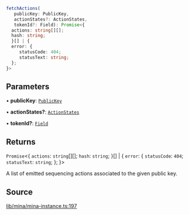 ```ts
fetchActions(
   publicKey: PublicKey, 
   actionStates?: ActionStates, 
   tokenId?: Field): Promise<{
  actions: string[][];
  hash: string;
  }[] | {
  error: {
     statusCode: 404;
     statusText: string;
  };
}>
```

## Parameters

• **publicKey**: [`PublicKey`](../../../classes/PublicKey.mdx)

• **actionStates?**: [`ActionStates`](../type-aliases/ActionStates.mdx)

• **tokenId?**: [`Field`](../../../classes/Field.mdx)

## Returns

`Promise`\<\{
  `actions`: `string`[][];
  `hash`: `string`;
  }[] \| \{
  `error`: \{
     `statusCode`: `404`;
     `statusText`: `string`;
  };
  }\>

A list of emitted sequencing actions associated to the given public key.

## Source

[lib/mina/mina-instance.ts:197](https://github.com/o1-labs/o1js/blob/fd7bd4b02f4f7cc1057cd423261d70c22275763a/src/lib/mina/mina-instance.ts#L197)
